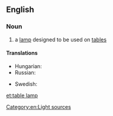 ==English==

===Noun===
{{en-noun|sg=[[table]] [[lamp]]}}

# a [[lamp]] designed to be used on [[table]]s

====Translations====
{{trans-top|a lamp designed for tables}}
* Hungarian: {{t|hu|asztali lámpa}}
* Russian: {{t|ru|настольная лампа|f|tr=nastól'naja lámpa}}
{{trans-mid}}
* Swedish: {{t-|sv|bordslampa|c}}
{{trans-bottom}}

[[Category:en:Light sources]]

[[et:table lamp]]